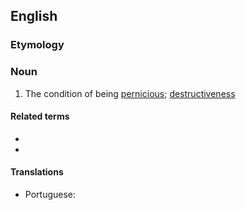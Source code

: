 ==English==

===Etymology===
{{suffix|en|pernicious|ness}}

===Noun===
{{en-noun|-}}

# The condition of being [[pernicious]]; [[destructiveness]]

====Related terms====
* {{l|en|pernicious}}
* {{l|en|perniciously}}

====Translations====
{{trans-top|the condition of being pernicious}}
* Portuguese: {{t|pt|perniciosidade}}
{{trans-mid}}
{{trans-bottom}}